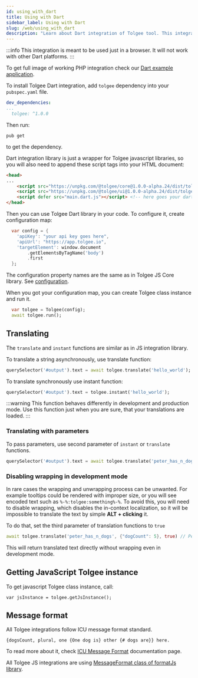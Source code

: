 ```yaml
---
id: using_with_dart
title: Using with Dart
sidebar_label: Using with Dart
slug: /web/using_with_dart
description: "Learn about Dart integration of Tolgee tool. This integration is meant to be used just in a browser. It will not work with other Dart platforms"
---
```


:::info
This integration is meant to be used just in a browser. It will not work with other Dart platforms.
:::

To get full image of working PHP integration check our [Dart example application](https://github.com/tolgee/dart-example).

To install Tolgee Dart integration, add `tolgee` dependency into your `pubspec.yaml` file.

```yaml
dev_dependencies:
...
  tolgee: ^1.0.0
```

Then run:

    pub get

to get the dependency.

Dart integration library is just a wrapper for Tolgee javascript libraries, so you will also need to append these
script tags into your HTML document:

```html
<head>
...
    <script src="https://unpkg.com/@tolgee/core@1.0.0-alpha.24/dist/tolgee.window.js"></script>
    <script src="https://unpkg.com/@tolgee/ui@1.0.0-alpha.24/dist/tolgee.window.js"></script>
    <script defer src="main.dart.js"></script> <!-- here goes your dart main... -->
</head>
```

Then you can use Tolgee Dart library in your code. To configure it, create configuration map:

```dart
  var config = {
    'apiKey': "your api key goes here",
    'apiUrl': "https://app.tolgee.io",
    'targetElement': window.document
        .getElementsByTagName('body')
        .first
  };
```

The configuration property names are the same as in Tolgee JS Core library. See [configuration](configuration).

When you got your configuration map, you can create Tolgee class instance and run it.
```dart
  var tolgee = Tolgee(config);
  await tolgee.run();
```

## Translating

The `translate` and `instant` functions are similar as in JS integration library.

To translate a string asynchronously, use translate function:

```dart
querySelector('#output').text = await tolgee.translate('hello_world');
```

To translate synchronously use instant function:

```dart
querySelector('#output').text = tolgee.instant('hello_world');
```

:::warning
This function behaves differently in development and production mode.
Use this function just when you are sure, that your translations are loaded.
:::

### Translating with parameters

To pass parameters, use second parameter of `instant` or `translate` functions.

```dart
querySelector('#output').text = await tolgee.translate('peter_has_n_dogs', {"dogCount": 5});
```

### Disabling wrapping in development mode
In rare cases the wrapping and unwrapping process can be unwanted. For example tooltips could be rendered with improper
size, or you will see encoded text such as `%-%:tolgee:something%-%`. To avoid this, you will need to disable wrapping, which
disables the in-context localization, so it will be impossible to translate the text by simple **ALT + clicking** it.

To do that, set the third parameter of translation functions to `true`
```dart
await tolgee.translate('peter_has_n_dogs', {"dogCount": 5}, true) // Peter has 5 dogs
```

This will return translated text directly without wrapping even in development mode.

## Getting JavaScript Tolgee instance
To get javascript Tolgee class instance, call:
```
var jsInstance = tolgee.getJsInstance();
```

## Message format
All Tolgee integrations follow ICU message format standard.

```{dogsCount, plural, one {One dog is} other {# dogs are}} here.```

To read more about it, check
[ICU Message Format](/docs/icu_message_format) documentation page.

All Tolgee JS integrations are using [MessageFormat class of formatJs library](https://formatjs.io/docs/intl-messageformat/).
